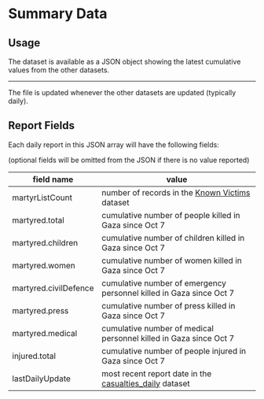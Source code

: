 # Summary Data

## Usage

The dataset is available as a JSON object showing the latest cumulative values from the other datasets.


<JSONFileLinks resource="Summary_V1" />

---

The file is updated whenever the other datasets are updated (typically daily).

## Report Fields

Each daily report in this JSON array will have the following fields:

(optional fields will be omitted from the JSON if there is no value reported)

| field name            | value                                                                             |
| --------------------- | --------------------------------------------------------------------------------- |
| martyrListCount       | number of records in the [Known Victims](/docs/known-victims) dataset             |
| martyred.total        | cumulative number of people killed in Gaza since Oct 7                            |
| martyred.children     | cumulative number of children killed in Gaza since Oct 7                          |
| martyred.women        | cumulative number of women killed in Gaza since Oct 7                             |
| martyred.civilDefence | cumulative number of emergency personnel killed in Gaza since Oct 7               |
| martyred.press        | cumulative number of press killed in Gaza since Oct 7                             |
| martyred.medical      | cumulative number of medical personnel killed in Gaza since Oct 7                 |
| injured.total         | cumulative number of people injured in Gaza since Oct 7                           |
| lastDailyUpdate       | most recent report date in the [casualties_daily](/docs/casualties-daily) dataset |
